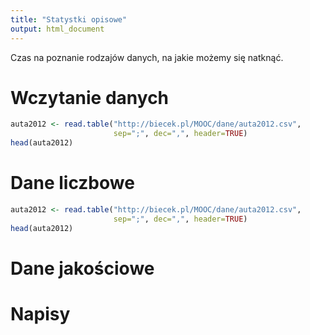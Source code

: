 ```yaml
---
title: "Statystki opisowe"
output: html_document
---
```


Czas na poznanie rodzajów danych, na jakie możemy się natknąć.

# Wczytanie danych



```r
auta2012 <- read.table("http://biecek.pl/MOOC/dane/auta2012.csv",
                       sep=";", dec=",", header=TRUE)
head(auta2012)
```

# Dane liczbowe

```r
auta2012 <- read.table("http://biecek.pl/MOOC/dane/auta2012.csv",
                       sep=";", dec=",", header=TRUE)
head(auta2012)
```

# Dane jakościowe

# Napisy


